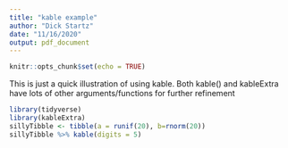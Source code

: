 ```yaml
---
title: "kable example"
author: "Dick Startz"
date: "11/16/2020"
output: pdf_document
---
```


```r
knitr::opts_chunk$set(echo = TRUE)
```

This is just a quick illustration of using kable.
Both kable() and kableExtra have lots of other arguments/functions for further refinement
```r
library(tidyverse)
library(kableExtra)
sillyTibble <- tibble(a = runif(20), b=rnorm(20))
sillyTibble %>% kable(digits = 5)
```